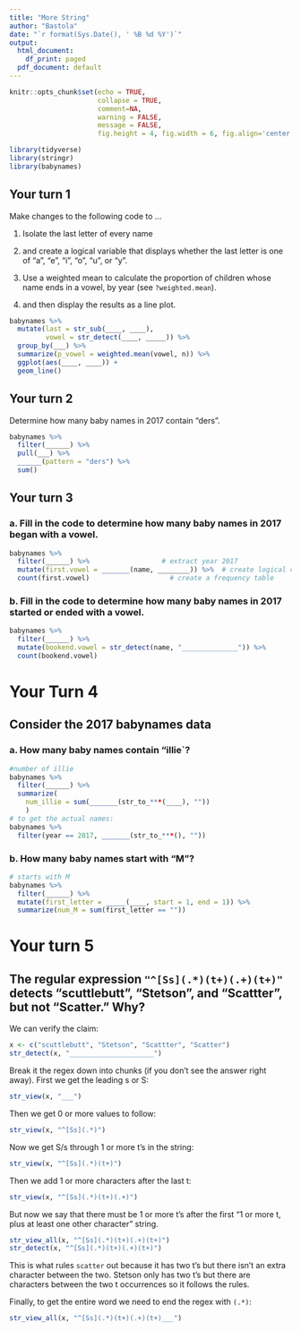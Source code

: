 ```yaml
---
title: "More String"
author: "Bastola"
date: "`r format(Sys.Date(), ' %B %d %Y')`"
output:
  html_document:
    df_print: paged
  pdf_document: default
---
```


```r
knitr::opts_chunk$set(echo = TRUE, 
                      collapse = TRUE, 
                      comment=NA, 
                      warning = FALSE,
                      message = FALSE,
                      fig.height = 4, fig.width = 6, fig.align='center')

library(tidyverse) 
library(stringr)
library(babynames)
```


## Your turn 1

Make changes to the following code to ...

1. Isolate the last letter of every name

2. and create a logical variable that displays whether the last letter is one of "a", "e", "i", "o", "u", or "y".

3. Use a weighted mean to calculate the proportion of children whose name ends in a vowel, by year (see `?weighted.mean`).

4. and then display the results as a line plot.

```r
babynames %>%
  mutate(last = str_sub(____, ____),
         vowel = str_detect(____, _____)) %>%
  group_by(___) %>%
  summarize(p_vowel = weighted.mean(vowel, n)) %>%
  ggplot(aes(____, ____)) + 
  geom_line()
```

## Your turn 2

Determine how many baby names in 2017 contain "ders".

```r
babynames %>%
  filter(______) %>%
  pull(___) %>%
  ______(pattern = "ders") %>%
  sum()
```


## Your turn 3

### a. Fill in the code to determine how many baby names in 2017 began with a vowel.

```r
babynames %>% 
  filter(______) %>%                  # extract year 2017
  mutate(first.vowel = _______(name, ________)) %>%  # create logical column
  count(first.vowel)                    # create a frequency table
```


### b. Fill in the code to determine how many baby names in 2017 started or ended with a vowel.

```r
babynames %>% 
  filter(______) %>%           
  mutate(bookend.vowel = str_detect(name, "______________")) %>%  
  count(bookend.vowel)             
```

# Your Turn 4

## Consider the 2017 babynames data

### a. How many baby names contain "illie`?

```r
#number of illie
babynames %>% 
  filter(______) %>%
  summarize(
    num_illie = sum(_______(str_to_***(____), ""))
    )
# to get the actual names:
babynames %>% 
  filter(year == 2017, _______(str_to_***(), "")) 
```

### b. How many baby names start with "M"?

```r
# starts with M
babynames %>% 
  filter(______) %>%
  mutate(first_letter = _____(____, start = 1, end = 1)) %>%
  summarize(num_M = sum(first_letter == ""))
```


# Your turn 5

## The regular expression `"^[Ss](.*)(t+)(.+)(t+)"` detects "scuttlebutt", "Stetson", and "Scattter", but not "Scatter." Why?

We can verify the claim:

```r
x <- c("scuttlebutt", "Stetson", "Scattter", "Scatter")
str_detect(x, "_____________________")
```

Break it the regex down into chunks (if you don't see the answer right away). First we get the leading s or S:


```r
str_view(x, "___")
```

Then we get 0 or more values to follow:

```r
str_view(x, "^[Ss](.*)")
```
Now we get S/s through 1 or more t's in the string:

```r
str_view(x, "^[Ss](.*)(t+)")
```

Then we add 1 or more characters after the last t:
```r
str_view(x, "^[Ss](.*)(t+)(.+)")
```
But now we say that there must be 1 or more t's after the first "1 or more t, plus at least one other character" string. 

```r
str_view_all(x, "^[Ss](.*)(t+)(.+)(t+)")
str_detect(x, "^[Ss](.*)(t+)(.+)(t+)")
```

This is what rules `scatter` out because it has two t's but there isn't an extra character between the two. Stetson only has two t's but there are characters between the two t occurrences so it follows the rules. 

Finally, to get the entire word we need to end the regex with `(.*)`:

```r
str_view_all(x, "^[Ss](.*)(t+)(.+)(t+)___")
```

